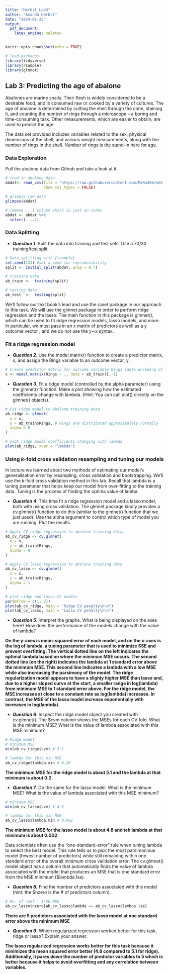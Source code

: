 ```yaml
---
title: "Herbst_Lab3"
author: "Amanda Herbst"
date: "2024-01-25"
output: 
  pdf_document:
    latex_engine: xelatex
---
```


```r
knitr::opts_chunk$set(echo = TRUE)

# load packages
library(tidyverse)
library(rsample)
library(glmnet)
```

## Lab 3: Predicting the age of abalone

Abalones are marine snails. Their flesh is widely considered to be a desirable food, and is consumed raw or cooked by a variety of cultures. The age of abalone is determined by cutting the shell through the cone, staining it, and counting the number of rings through a microscope -- a boring and time-consuming task. Other measurements, which are easier to obtain, are used to predict the age.

The data set provided includes variables related to the sex, physical dimensions of the shell, and various weight measurements, along with the number of rings in the shell. Number of rings is the stand-in here for age.

### Data Exploration

Pull the abalone data from Github and take a look at it.

```r
# read in abalone data
abdat<- read_csv(file = "https://raw.githubusercontent.com/MaRo406/eds-232-machine-learning/main/data/abalone-data.csv",
                 show_col_types = FALSE)

# glimpse raw data
glimpse(abdat)

# remove ...1 column which is just an index
abdat <- abdat %>% 
  select(-...1)
```

### Data Splitting

-   ***Question 1***. Split the data into training and test sets. Use a 70/30 training/test split.

```r
# Data splitting with {rsample} 
set.seed(123) #set a seed for reproducibility
split <- initial_split(abdat, prop = 0.7)

# training data
ab_train <-  training(split)

# testing data
ab_test  <-  testing(split)
```


We'll follow our text book's lead and use the caret package in our approach to this task. We will use the glmnet package in order to perform ridge regression and the lasso. The main function in this package is glmnet(), which can be used to fit ridge regression models, lasso models, and more. In particular, we must pass in an x matrix of predictors as well as a y outcome vector , and we do not use the y∼x syntax.

### Fit a ridge regression model

-   ***Question 2***. Use the model.matrix() function to create a predictor matrix, x, and assign the Rings variable to an outcome vector, y.

```r
# Create predictor matrix for outcome variable Rings (auto encoding of categorical variables)
x <- model.matrix(Rings ~ ., data = ab_train)[,-1]
```


-   ***Question 3***. Fit a ridge model (controlled by the alpha parameter) using the glmnet() function. Make a plot showing how the estimated coefficients change with lambda. (Hint: You can call plot() directly on the glmnet() objects).
```r
# Fit ridge model to abalone training data
ab_ridge <- glmnet(
  x = x,
  y = ab_train$Rings, # Rings are distributed approximately normally
  alpha = 0
)

# plot ridge model coefficients changing with lambda
plot(ab_ridge, xvar = "lambda") 
```


### Using *k*-fold cross validation resampling and tuning our models

In lecture we learned about two methods of estimating our model's generalization error by resampling, cross validation and bootstrapping. We'll use the *k*-fold cross validation method in this lab. Recall that lambda is a tuning parameter that helps keep our model from over-fitting to the training data. Tuning is the process of finding the optima value of lamba.

-   ***Question 4***. This time fit a ridge regression model and a lasso model, both with using cross validation. The glmnet package kindly provides a cv.glmnet() function to do this (similar to the glmnet() function that we just used). Use the alpha argument to control which type of model you are running. Plot the results.

```r
# Apply CV ridge regression to abalone training data.
ab_cv_ridge <- cv.glmnet(
  x = x,
  y = ab_train$Rings,
  alpha = 0
)

# Apply CV lasso regression to abalone training data
ab_cv_lasso <- cv.glmnet(
  x = x,
  y = ab_train$Rings,
  alpha = 1
)

# plot ridge and lasso CV models
par(mfrow = c(1, 2))
plot(ab_cv_ridge, main = "Ridge CV penalty\n\n")
plot(ab_cv_lasso, main = "Lasso CV penalty\n\n")
```


-   ***Question 5***. Interpret the graphs. What is being displayed on the axes here? How does the performance of the models change with the value of lambda?

**On the y-axes is mean-squared error of each model, and on the x-axes is the log of lambda, a tuning parameter that is used to minimize SSE and prevent overfitting. The vertical dotted line on the left indicates the optimal lambda based on where the minimum MSE occurs. The second dotted line (on the right) indicates the lambda at 1 standard error above the minimum MSE. This second line indicates a lambda with a low MSE while also increasing the parsimony of the model. The ridge regularization model appears to have a slighly higher MSE than lasso and, due to a higher sloped curve at the start, a smaller range in log(lambda) from minimum MSE to 1 standard error above. For the ridge model, the MSE increases at close to a constant rate as log(lambda) increases. In contrast, the MSE of the lasso model increase exponentially with increases in log(lambda).**


-   ***Question 6***. Inspect the ridge model object you created with cv.glmnet(). The \$cvm column shows the MSEs for each CV fold. What is the minimum MSE? What is the value of lambda associated with this MSE minimum?

```r
# Ridge model
# minimum MSE
min(ab_cv_ridge$cvm) # 5.1

# lambda for this min MSE
ab_cv_ridge$lambda.min # 0.20
```
**The minimum MSE for the ridge model is about 5.1 and the lambda at that minimum is about 0.2.** 

-   ***Question 7***. Do the same for the lasso model. What is the minimum MSE? What is the value of lambda associated with this MSE minimum?

```r
# minimum MSE
min(ab_cv_lasso$cvm) # 4.8

# lambda for this min MSE
ab_cv_lasso$lambda.min # 0.002
```
**The minimum MSE for the lasso model is about 4.8 and teh lambda at that minimum is about 0.002**

Data scientists often use the "one-standard-error" rule when tuning lambda to select the best model. This rule tells us to pick the most parsimonious model (fewest number of predictors) while still remaining within one standard error of the overall minimum cross validation error. The cv.glmnet() model object has a column that automatically finds the value of lambda associated with the model that produces an MSE that is one standard error from the MSE minimum (\$lambda.1se).

-   ***Question 8.*** Find the number of predictors associated with this model (hint: the \$nzero is the \# of predictors column).

```r
# No. of coef | 1-SE MSE
ab_cv_lasso$nzero[ab_cv_lasso$lambda == ab_cv_lasso$lambda.1se]
```
**There are 5 predictors associated with the lasso model at one standard error above the minimum MSE**

-   ***Question 9*****.** Which regularized regression worked better for this task, ridge or lasso? Explain your answer.

**The lasso regularized regression works better for this task because it minimizes the mean squared error better (4.8 compared to 5.1 for ridge). Additionally, it pares down the number of predictor variables to 5 which is better because it helps to avoid overfitting and any correlation between variables.**
